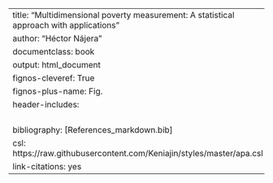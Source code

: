 
---
title: "Multidimensional poverty measurement: A statistical approach with applications"
author: "Héctor Nájera"
documentclass: book
output: html_document
fignos-cleveref: True
fignos-plus-name: Fig.
header-includes: \usepackage{caption} 
                 \usepackage{float}
                 \usepackage{amsmath}
                 \usepackage{amssymb}
                 \usepackage{mathrsfs} 
bibliography: [References_markdown.bib]
csl: https://raw.githubusercontent.com/Keniajin/styles/master/apa.csl
link-citations: yes
---
